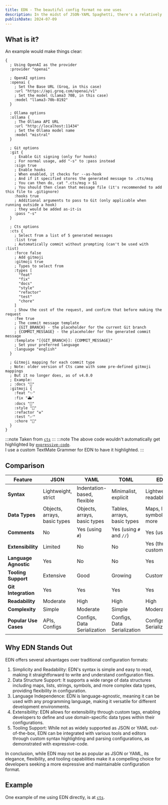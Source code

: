 ```yaml
---
title: EDN - The beautiful config format no one uses
description: In the midst of JSON-YAML Spaghetti, there's a relatively unknown format called EDN. It's beautiful.
publishDate: 2024-07-09
---
```


## What is it?

An example would make things clear:

```edn
{
  ; Using OpenAI as the provider
  :provider "openai"

  ; OpenAI options
  :openai {
    ; Set the Base URL (Groq, in this case)
    :url "https://api.groq.com/openai/v1"
    ; Set the model (Llama3 70B, in this case)
    :model "llama3-70b-8192"
  }

  ; Ollama options
  :ollama {
    ; The Ollama API URL
    :url "http://localhost:11434"
    ; Set the Ollama model name
    :model "mistral"
  }

  ; Git options
  :git {
    ; Enable Git signing (only for hooks)
    ; For normal usage, add "-s" to :pass instead
    :sign true
    ; Enable hooks
    ; When enabled, it checks for --as-hook
    ; And if it specified stores the generated message to .cts/msg
    ; You can then do, cat ".cts/msg > $1
    ; You should then clean that message file (it's recommended to add this file to .gitignore)
    :hooks true
    ; Additional arguments to pass to Git (only applicable when running outside a hook)
    ; they would be added as-it-is
    :pass "-s"
  }

  ; Cts options
  :cts {
    ; Select from a list of 5 generated messages
    :list true
    ; Automatically commit without prompting (can't be used with :list)
    :force false
    ; Add gitmoji
    :gitmoji true
    ; Types to select from
    :types [
      "feat"
      "fix"
      "docs"
      "style"
      "refactor"
      "test"
      "chore"
    ]
    ; Show the cost of the request, and confirm that before making the request
    :fee true
    ; The commit message template
    ; {GIT_BRANCH} - the placeholder for the current Git branch
    ; {COMMIT_MESSAGE} - the placeholder for the generated commit message
    :template "[{GIT_BRANCH}]: {COMMIT_MESSAGE}"
    ; Set your preferred language
    :language "english"
  }

  ; Gitmoji mapping for each commit type
  ; Note: older version of Cts came with some pre-defined gitmoji mappings
  ; But it no longer does, as of v4.0.0
  ; Example:
  ; :docs "📝"
  :gitmoji {
    :feat "✨"
    :fix "🚑"
    :docs "📝"
    :style "💄"
    :refactor "♻️"
    :test "✅"
    :chore "🔧"
  }
}
```

:::note
Taken from [`cts`](https://github.com/rustdevbtw/cts)
:::
:::note
The above code wouldn't automatically get highlighted by [`expressive-code`](https://expressive-code.com).  
I use a custom TextMate Grammer for EDN to have it highlighted.
:::

## Comparison

| Feature               | JSON                         | YAML                         | TOML                        | EDN                         |
| --------------------- | ---------------------------- | ---------------------------- | --------------------------- | --------------------------- |
| **Syntax**            | Lightweight, strict          | Indentation-based, flexible  | Minimalist, explicit        | Lightweight, readable       |
| **Data Types**        | Objects, arrays, basic types | Objects, arrays, basic types | Tables, arrays, basic types | Maps, lists, symbols, more  |
| **Comments**          | No                           | Yes (using `#`)              | Yes (using `#` and `//`)    | Yes (using `;`)             |
| **Extensibility**     | Limited                      | No                           | No                          | Yes (through custom tags)   |
| **Language Agnostic** | Yes                          | No                           | No                          | Yes                         |
| **Tooling Support**   | Extensive                    | Good                         | Growing                     | Customizable                |
| **Git Integration**   | Yes                          | Yes                          | Yes                         | Yes                         |
| **Readability**       | Moderate                     | High                         | High                        | High                        |
| **Complexity**        | Simple                       | Moderate                     | Simple                      | Moderate                    |
| **Popular Use Cases** | APIs, Configs                | Configs, Data Serialization  | Configs, Data Serialization | Configs, Data Serialization |

## Why EDN Stands Out

EDN offers several advantages over traditional configuration formats:

1. Simplicity and Readability: EDN's syntax is simple and easy to read, making it straightforward to write and understand configuration files.
2. Data Structure Support: It supports a wide range of data structures including maps, lists, strings, symbols, and more complex data types, providing flexibility in configuration.
3. Language Independence: EDN is language-agnostic, meaning it can be used with any programming language, making it versatile for different development environments.
4. Extensibility: EDN allows for extensibility through custom tags, enabling developers to define and use domain-specific data types within their configurations.
5. Tooling Support: While not as widely supported as JSON or YAML out-of-the-box, EDN can be integrated with various tools and editors through custom syntax highlighting and parsing configurations, as demonstrated with expressive-code.

In conclusion, while EDN may not be as popular as JSON or YAML, its elegance, flexibility, and tooling capabilities make it a compelling choice for developers seeking a more expressive and maintainable configuration format.

## Example

One example of me using EDN directly, is at [`cts`](https://github.com/rustdevbtw/cts).
